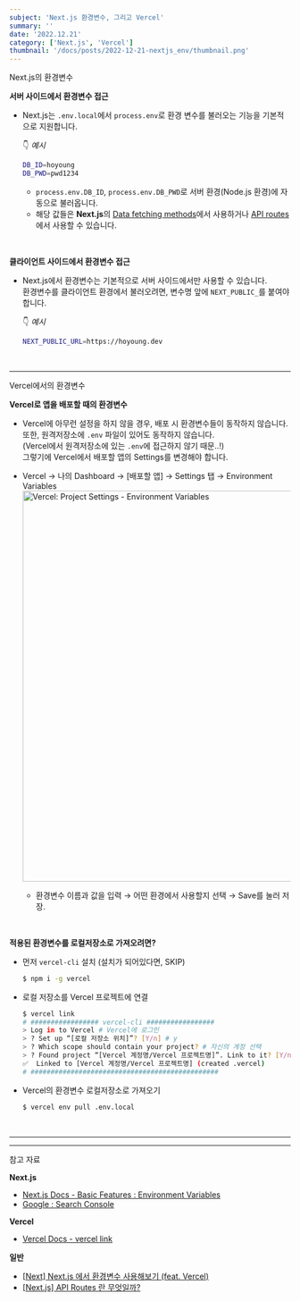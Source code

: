 ```yaml
---
subject: 'Next.js 환경변수, 그리고 Vercel'
summary: ''
date: '2022.12.21'
category: ['Next.js', 'Vercel']
thumbnail: '/docs/posts/2022-12-21-nextjs_env/thumbnail.png'
---
```


<Typography variant="h3" backgroundColor="gray">
  <span>Next.js의 환경변수</span>
</Typography>
<br />

**서버 사이드에서 환경변수 접근**

- Next.js는 `.env.local`에서 `process.env`로 환경 변수를 불러오는 기능을 기본적으로 지원합니다.

  👇 _예시_

  ```bash
  DB_ID=hoyoung
  DB_PWD=pwd1234
  ```

  - `process.env.DB_ID`, `process.env.DB_PWD`로 <Typography color="blue400" isBold>서버 환경(Node.js 환경)</Typography>에 자동으로 불러옵니다.
  - 해당 값들은 **Next.js**의 [Data fetching methods](https://nextjs.org/docs/basic-features/data-fetching/overview)에서 사용하거나 [API routes](https://nextjs.org/docs/api-routes/introduction)에서 사용할 수 있습니다.

<br />

**클라이언트 사이드에서 환경변수 접근**

- Next.js에서 환경변수는 기본적으로 서버 사이드에서만 사용할 수 있습니다.  
  환경변수를 클라이언트 환경에서 불러오려면, 변수명 앞에 `NEXT_PUBLIC_`를 붙여야합니다.

  👇 _예시_

  ```bash
  NEXT_PUBLIC_URL=https://hoyoung.dev
  ```

<br />

---

<Typography variant="h3" backgroundColor="gray">
  <span>Vercel에서의 환경변수</span>
</Typography>
<br />

**Vercel로 앱을 배포할 때의 환경변수**

- Vercel에 아무런 설정을 하지 않을 경우, 배포 시 환경변수들이 동작하지 않습니다.  
  또한, 원격저장소에 `.env` 파일이 있어도 동작하지 않습니다.  
  (Vercel에서 원격저장소에 있는 `.env`에 접근하지 않기 때문..!)  
  그렇기에 Vercel에서 배포할 앱의 <Typography color="blue500">Settings</Typography>를 변경해야 합니다.

- <Typography color="gray">Vercel</Typography> → <Typography color="gray">
    나의 Dashboard
  </Typography> → <Typography color="gray">[배포할 앱]</Typography> → <Typography color="gray">
    Settings 탭
  </Typography> → <Typography color="gray">Environment Variables</Typography>
  <br />
  <img
    src="/docs/posts/2022-12-21-nextjs_env/01.png"
    alt="Vercel: Project Settings - Environment Variables"
    width="700"
  />
  - 환경변수 이름과 값을 입력 → 어떤 환경에서 사용할지 선택 → <Typography color="blue400" isBold>Save</Typography>를 눌러 저장.

<br />

**적용된 환경변수를 로컬저장소로 가져오려면?**

- 먼저 `vercel-cli` 설치 (설치가 되어있다면, SKIP)
  ```bash
  $ npm i -g vercel
  ```
- 로컬 저장소를 Vercel 프로젝트에 연결
  ```bash
  $ vercel link
  # ################# vercel-cli #################
  > Log in to Vercel # Vercel에 로그인
  > ? Set up “[로컬 저장소 위치]”? [Y/n] # y
  > ? Which scope should contain your project? # 자신의 계정 선택
  > ? Found project “[Vercel 계정명/Vercel 프로젝트명]”. Link to it? [Y/n] # y
  ✅  Linked to [Vercel 계정명/Vercel 프로젝트명] (created .vercel)
  # ###############################################
  ```
- Vercel의 환경변수 로컬저장소로 가져오기
  ```bash
  $ vercel env pull .env.local
  ```


<br />

---

---

<Typography backgroundColor="yellow" variant="p" isBold>
  <span>참고 자료</span>
</Typography>

**Next.js**

- [Next.js Docs - Basic Features : Environment Variables](https://nextjs.org/docs/basic-features/environment-variables)
- [Google : Search Console](https://search.google.com/search-console/about)

**Vercel**

- [Vercel Docs - vercel link](https://vercel.com/docs/cli/link)

**일반**

- [[Next] Next.js 에서 환경변수 사용해보기 (feat. Vercel)](https://junjangsee.tistory.com/entry/Nextjs-에서-환경변수-사용해보기-feat-Vercel)
- [[Next.js] API Routes 란 무엇일까?](https://handhand.tistory.com/280)
